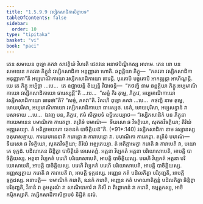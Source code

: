 ```yaml
---
title: "1.5.9.9 វស្សិកសាដិកាសិក្ខាបទ"
tableOfContents: false
sidebar:
  order: 10
type: "tipitaka"
basket: "vi"
book: "paci"
---
```



<DynamicBreadcrumb />

<Division number="542" book="paci">

<Paragraph number="1576" book="paci">
តេន សមយេន ពុទ្ធោ ភគវា សាវត្ថិយំ វិហរតិ ជេតវនេ អនាថបិណ្ឌិកស្ស អារាមេ. តេន ខោ បន សមយេន ភគវតា ភិក្ខូនំ វស្សិកសាដិកា អនុញ្ញាតា ហោតិ. ឆព្ពគ្គិយា ភិក្ខូ—  “ភគវតា វស្សិកសាដិកា អនុញ្ញាតា”តិ អប្បមាណិកាយោ វស្សិកសាដិកាយោ ធារេន្តិ. បុរតោបិ បច្ឆតោបិ អាកឌ្ឍន្តា អាហិណ្ឌន្តិ.
</Paragraph>

<Paragraph number="1577" book="paci">
យេ តេ ភិក្ខូ អប្បិច្ឆា …បេ…  តេ ឧជ្ឈាយន្តិ ខិយ្យន្តិ វិបាចេន្តិ—  “កថញ្ហិ នាម ឆព្ពគ្គិយា ភិក្ខូ អប្បមាណិកាយោ វស្សិកសាដិកាយោ ធារេស្សន្តី”តិ …បេ…  “សច្ចំ កិរ តុម្ហេ, ភិក្ខវេ, អប្បមាណិកាយោ វស្សិកសាដិកាយោ ធារេថា”តិ? “សច្ចំ, ភគវា”តិ. វិគរហិ ពុទ្ធោ ភគវា …បេ…  កថញ្ហិ នាម តុម្ហេ, មោឃបុរិសា, អប្បមាណិកាយោ វស្សិកសាដិកាយោ ធារេស្សថ. នេតំ, មោឃបុរិសា, អប្បសន្នានំ វា បសាទាយ …បេ…  ឯវញ្ច បន, ភិក្ខវេ, ឥមំ សិក្ខាបទំ ឧទ្ទិសេយ្យាថ—
</Paragraph>

</Division>
<Division number="543" book="paci">

<Paragraph number="1578" book="paci">
<Emphasis>“វស្សិកសាដិកំ បន ភិក្ខុនា ការយមានេន បមាណិកា ការេតព្ពា. តត្រិទំ បមាណំ—  ទីឃសោ ឆ វិទត្ថិយោ, សុគតវិទត្ថិយា; តិរិយំ អឌ្ឍតេយ្យា. តំ អតិក្កាមយតោ ឆេទនកំ បាចិត្តិយន៑”</Emphasis>តិ. (*91*:<Emphasis>140</Emphasis>)
</Paragraph>

</Division>
<Division number="544" book="paci">

<Paragraph number="1579" book="paci">
<Emphasis>វស្សិកសាដិកា</Emphasis> នាម វស្សានស្ស ចតុមាសត្ថាយ.
</Paragraph>

<Paragraph number="1580" book="paci">
<Emphasis>ការយមានេនា</Emphasis>តិ ករោន្តោ វា ការាបេន្តោ វា. បមាណិកា ការេតព្ពា. តត្រិទំ បមាណំ—  ទីឃសោ ឆ វិទត្ថិយោ, សុគតវិទត្ថិយា; តិរិយំ អឌ្ឍតេយ្យា. តំ អតិក្កាមេត្វា ករោតិ វា ការាបេតិ វា, បយោគេ ទុក្កដំ. បដិលាភេន ឆិន្ទិត្វា បាចិត្តិយំ ទេសេតព្ពំ.
</Paragraph>

</Division>
<Division number="545" book="paci">

<Paragraph number="1581" book="paci">
អត្តនា វិប្បកតំ អត្តនា បរិយោសាបេតិ, អាបត្តិ បាចិត្តិយស្ស. អត្តនា វិប្បកតំ បរេហិ បរិយោសាបេតិ, អាបត្តិ បាចិត្តិយស្ស. បរេហិ វិប្បកតំ អត្តនា បរិយោសាបេតិ, អាបត្តិ បាចិត្តិយស្ស. បរេហិ វិប្បកតំ បរេហិ បរិយោសាបេតិ, អាបត្តិ បាចិត្តិយស្ស.
</Paragraph>

<Paragraph number="1582" book="paci">
អញ្ញស្សត្ថាយ ករោតិ វា ការាបេតិ វា, អាបត្តិ ទុក្កដស្ស. អញ្ញេន កតំ បដិលភិត្វា បរិភុញ្ជតិ, អាបត្តិ ទុក្កដស្ស.
</Paragraph>

</Division>
<Division number="546" book="paci">

<Paragraph number="1583" book="paci">
អនាបត្តិ—  បមាណិកំ ករោតិ, ឩនកំ ករោតិ, អញ្ញេន កតំ បមាណាតិក្កន្តំ បដិលភិត្វា ឆិន្ទិត្វា បរិភុញ្ជតិ, វិតានំ វា ភូមត្ថរណំ វា សាណិបាការំ វា ភិសឹ វា ពិព្ពោហនំ វា ករោតិ, ឧម្មត្តកស្ស, អាទិកម្មិកស្សាតិ.

</Paragraph>
</Division>

<Paragraph number="1584" type="center" book="paci">
វស្សិកសាដិកាសិក្ខាបទំ និដ្ឋិតំ នវមំ.
</Paragraph>